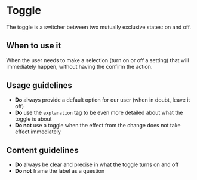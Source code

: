 
<Meta of={Stories} />

# Toggle

<Status variant="stable" />

The toggle is a switcher between two mutually exclusive states: on and off.

<Story of={Stories.WithExplanation} />
<Props />

## When to use it

When the user needs to make a selection (turn on or off a setting) that will immediately happen, without having the confirm the action.

## Usage guidelines

- **Do** always provide a default option for our user (when in doubt, leave it off)
- **Do** use the `explanation` tag to be even more detailed about what the toggle is about
- **Do not** use a toggle when the effect from the change does not take effect immediately

## Content guidelines

- **Do** always be clear and precise in what the toggle turns on and off
- **Do not** frame the label as a question
